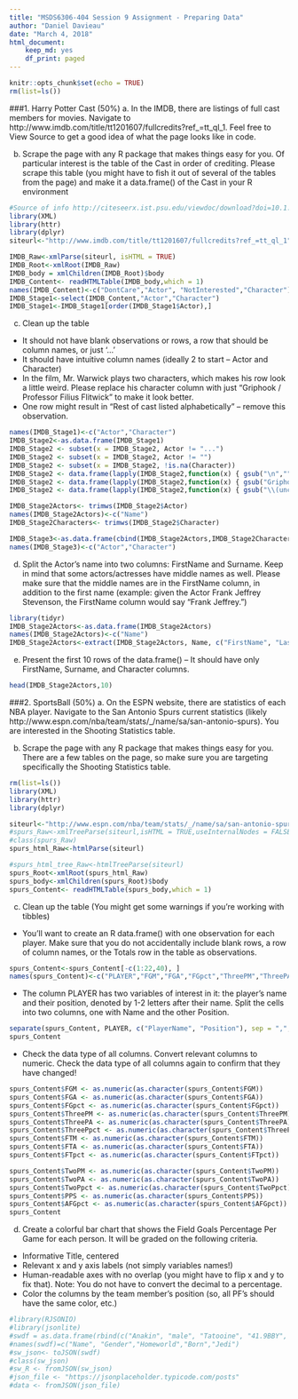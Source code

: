 ```yaml
---
title: "MSDS6306-404 Session 9 Assignment - Preparing Data"
author: "Daniel Davieau"
date: "March 4, 2018"
html_document:
    keep_md: yes
    df_print: paged
---
```


```r
knitr::opts_chunk$set(echo = TRUE)
rm(list=ls())
```

###1. Harry Potter Cast (50%) 
a. In the IMDB, there are listings of full cast members for movies.  Navigate to http://www.imdb.com/title/tt1201607/fullcredits?ref_=tt_ql_1.  Feel free to View Source to get a good idea of what the page looks like in code. 

b. Scrape the page with any R package that makes things easy for you.  Of particular interest is the table of the Cast in order of crediting.  Please scrape this table (you might have to fish it out of several of the tables from the page) and make it a data.frame() of the Cast in your R environment 

```r
#Source of info http://citeseerx.ist.psu.edu/viewdoc/download?doi=10.1.1.707.4464&rep=rep1&type=pdf
library(XML)
library(httr)
library(dplyr)
siteurl<-"http://www.imdb.com/title/tt1201607/fullcredits?ref_=tt_ql_1"
```

```r
IMDB_Raw<-xmlParse(siteurl, isHTML = TRUE)
IMDB_Root<-xmlRoot(IMDB_Raw)
IMDB_body = xmlChildren(IMDB_Root)$body
IMDB_Content<- readHTMLTable(IMDB_body,which = 1)
names(IMDB_Content)<-c("DontCare","Actor", "NotInterested","Character")
IMDB_Stage1<-select(IMDB_Content,"Actor","Character")
IMDB_Stage1<-IMDB_Stage1[order(IMDB_Stage1$Actor),]
```

c. Clean up the table
* It should not have blank observations or rows, a row that should be column names, or just ‘…’ 
* It should have intuitive column names (ideally 2 to start – Actor and Character) 
* In the film, Mr. Warwick plays two characters, which makes his row look a little weird.  Please replace his character column with just “Griphook / Professor Filius Flitwick” to make it look better. 
* One row might result in “Rest of cast listed alphabetically” – remove this observation. 

```r
names(IMDB_Stage1)<-c("Actor","Character")
IMDB_Stage2<-as.data.frame(IMDB_Stage1)
IMDB_Stage2 <- subset(x = IMDB_Stage2, Actor != "...")
IMDB_Stage2 <- subset(x = IMDB_Stage2, Actor != "")
IMDB_Stage2 <- subset(x = IMDB_Stage2, !is.na(Character))
IMDB_Stage2 <- data.frame(lapply(IMDB_Stage2,function(x) { gsub("\n","",x)}))
IMDB_Stage2 <- data.frame(lapply(IMDB_Stage2,function(x) { gsub("Griphook /              Professor Filius Flitwick","Griphook / Professor Filius Flitwick",x)}))
IMDB_Stage2 <- data.frame(lapply(IMDB_Stage2,function(x) { gsub("\\(uncredited)","",x)}))

IMDB_Stage2Actors<- trimws(IMDB_Stage2$Actor)
names(IMDB_Stage2Actors)<-c("Name")
IMDB_Stage2Characters<- trimws(IMDB_Stage2$Character)

IMDB_Stage3<-as.data.frame(cbind(IMDB_Stage2Actors,IMDB_Stage2Characters))
names(IMDB_Stage3)<-c("Actor","Character")
```

d. Split the Actor’s name into two columns: FirstName and Surname.  Keep in mind that some actors/actresses have middle names as well.  Please make sure that the middle names are in the FirstName column, in addition to the first name (example: given the Actor Frank Jeffrey Stevenson, the FirstName column would say “Frank Jeffrey.”) 

```r
library(tidyr)
IMDB_Stage2Actors<-as.data.frame(IMDB_Stage2Actors)
names(IMDB_Stage2Actors)<-c("Name")
IMDB_Stage2Actors<-extract(IMDB_Stage2Actors, Name, c("FirstName", "LastName"), "([^ ]+) (.*)")
```

e. Present the first 10 rows of the data.frame() – It should have only FirstName, Surname, and Character columns. 
```r
head(IMDB_Stage2Actors,10)
```
###2. SportsBall (50%) 
a. On the ESPN website, there are statistics of each NBA player.  Navigate to the San Antonio Spurs current statistics (likely http://www.espn.com/nba/team/stats/_/name/sa/san-antonio-spurs).  You are interested in the Shooting Statistics table. 

b. Scrape the page with any R package that makes things easy for you.  There are a few tables on the page, so make sure you are targeting specifically the Shooting Statistics table.   
```r
rm(list=ls())
library(XML)
library(httr)
library(dplyr)
```
```r
siteurl<-"http://www.espn.com/nba/team/stats/_/name/sa/san-antonio-spurs"
#spurs_Raw<-xmlTreeParse(siteurl,isHTML = TRUE,useInternalNodes = FALSE)
#class(spurs_Raw)
spurs_html_Raw<-htmlParse(siteurl)
```
```R
#spurs_html_tree_Raw<-htmlTreeParse(siteurl)
spurs_Root<-xmlRoot(spurs_html_Raw)
spurs_body<-xmlChildren(spurs_Root)$body
spurs_Content<- readHTMLTable(spurs_body,which = 1)
```
c. Clean up the table (You might get some warnings if you’re working with tibbles) 
* You’ll want to create an R data.frame() with one observation for each player.  Make sure that you do not accidentally include blank rows, a row of column names, or the Totals row in the table as observations. 
```r
spurs_Content<-spurs_Content[-c(1:22,40), ] 
names(spurs_Content)<-c("PLAYER","FGM","FGA","FGpct","ThreePM","ThreePA","ThreePpct","FTM","FTA","FTpct","TwoPM","TwoPA","TwoPpct","PPS","AFGpct")
```

* The column PLAYER has two variables of interest in it: the player’s name and their position, denoted by 1-2 letters after their name.  Split the cells into two columns, one with Name and the other Position. 
```r
separate(spurs_Content, PLAYER, c("PlayerName", "Position"), sep = ",", remove = TRUE, convert = FALSE, extra = "warn", fill = "warn")
spurs_Content
```

* Check the data type of all columns.  Convert relevant columns to numeric.  Check the data type of all columns again to confirm that they have changed! 
```r
spurs_Content$FGM <- as.numeric(as.character(spurs_Content$FGM))
spurs_Content$FGA <- as.numeric(as.character(spurs_Content$FGA))
spurs_Content$FGpct <- as.numeric(as.character(spurs_Content$FGpct))
spurs_Content$ThreePM <- as.numeric(as.character(spurs_Content$ThreePM))
spurs_Content$ThreePA <- as.numeric(as.character(spurs_Content$ThreePA))
spurs_Content$ThreePpct <- as.numeric(as.character(spurs_Content$ThreePpct))
spurs_Content$FTM <- as.numeric(as.character(spurs_Content$FTM))
spurs_Content$FTA <- as.numeric(as.character(spurs_Content$FTA))
spurs_Content$FTpct <- as.numeric(as.character(spurs_Content$FTpct))

spurs_Content$TwoPM <- as.numeric(as.character(spurs_Content$TwoPM))
spurs_Content$TwoPA <- as.numeric(as.character(spurs_Content$TwoPA))
spurs_Content$TwoPpct <- as.numeric(as.character(spurs_Content$TwoPpct))
spurs_Content$PPS <- as.numeric(as.character(spurs_Content$PPS))
spurs_Content$AFGpct <- as.numeric(as.character(spurs_Content$AFGpct))
spurs_Content
```


d. Create a colorful bar chart that shows the Field Goals Percentage Per Game for each person. It will be graded on the following criteria. 
* Informative Title, centered 
* Relevant x and y axis labels (not simply variables names!)  
* Human-readable axes with no overlap (you might have to flip x and y to fix that).  Note: You do not have to convert the decimal to a percentage. 
* Color the columns by the team member’s position (so, all PF’s should have the same color, etc.) 

```r
#library(RJSONIO)
#library(jsonlite)
#swdf = as.data.frame(rbind(c("Anakin", "male", "Tatooine", "41.9BBY", "yes"), c("Amidala", "female", "Naboo", "46.9BBY", "no")))
#names(swdf)=c("Name", "Gender","Homeworld","Born","Jedi")
#sw_json<- toJSON(swdf)
#class(sw_json)
#sw_R <- fromJSON(sw_json)
#json_file <- "https://jsonplaceholder.typicode.com/posts"
#data <- fromJSON(json_file)
```